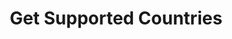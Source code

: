 ---
openapi: get /checkout/supported_countries
title: Get Supported Countries
description: Retrieve a list of all supported countries for checkout
---